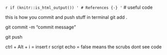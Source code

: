 `r if (knitr::is_html_output()) '
# References {-}
'`
# useful code



this is how you commit and push stuff in terminal
git add .

git commit -m "commit message"

git push

ctrl + Alt + i = insert r script
echo = false means the scrubs dont see code

